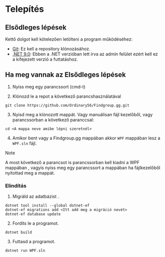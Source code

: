 # Telepítés

## Elsődleges lépések

Kettő dolgot kell kötelezően letölteni a program működéséhez:

- [Git](https://git-scm.com/downloads): Ez kell a repository klónozásához.
- [.NET 9.0](https://download.visualstudio.microsoft.com/download/pr/b0032fde-aac9-4c3e-b78c-4bd605910241/8d2aa21baac4aef9b996671cd8a48fb2/dotnet-sdk-9.0.202-win-x64.exe):
 Ebben a .NET verzióban lett írva az admin felület ezért kell ez a kifejezett verzió a futtatáshoz.

## Ha meg vannak az Elsődleges lépések

1. Nyiss meg egy parancssort (cmd-t)

2. Klónozd le a repot a következő parancshasználatával
```
git clone https://github.com/Ordinary56/Findgroup.gg.git
```
3. Nyisd meg a klónozott mappát. Vagy manuálisan fájl kezelőből, vagy parancssorban a következő paranccsal:
```
cd <A mappa neve amibe lépni szeretnél>
```

4. Amikor bent vagy a Findgroup.gg mappában akkor `WPF` mappában lesz a `WPF.sln` fájl.

>[!NOTE]
>
> A most következő a parancsot is parancssorban kell kiadni a WPF mappában , vagyis nyiss meg egy parancssort a mappában ha fájlkezelőből nyitottad meg a mappát.

### Elindítás 

1. Migráld az adatbázist .
```
dotnet tool install --global dotnet-ef
dotnet-ef migrations add <Itt add meg a migráció nevét>
dotnet-ef database update
```
2. Fordíts le a programot.
```
dotnet build
```
3. Futtasd a programot.
```
dotnet run WPF.sln
```